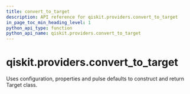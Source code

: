 ```yaml
---
title: convert_to_target
description: API reference for qiskit.providers.convert_to_target
in_page_toc_min_heading_level: 1
python_api_type: function
python_api_name: qiskit.providers.convert_to_target
---
```


# qiskit.providers.convert\_to\_target

<Function id="qiskit.providers.convert_to_target" isDedicatedPage={true} github="https://github.com/qiskit/qiskit/tree/stable/0.23/qiskit/providers/backend_compat.py" signature="convert_to_target(configuration, properties=None, defaults=None, custom_name_mapping=None, add_delay=False)">
  Uses configuration, properties and pulse defaults to construct and return Target class.
</Function>

